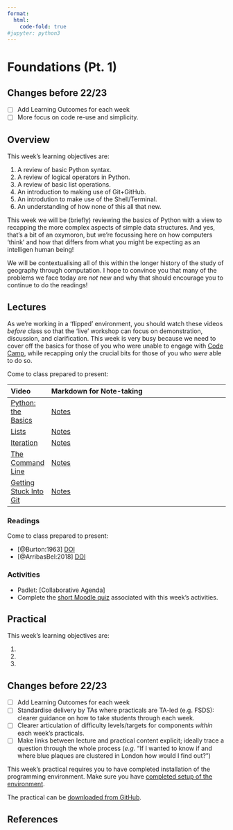```yaml
---
format:
  html:
    code-fold: true
#jupyter: python3
---
```

# Foundations (Pt. 1)

:::{.callout-warning}
## Changes before 22/23

- [ ] Add Learning Outcomes for each week
- [ ] More focus on code re-use and simplicity.
:::

## Overview

::: {.callout-important}
This week's learning objectives are:

1. A review of basic Python syntax.
2. A review of logical operators in Python.
3. A review of basic list operations.
4. An introduction to making use of Git+GitHub.
5. An introdution to make use of the Shell/Terminal.
6. An understanding of how none of this all that new.
::: 

This week we will be (briefly) reviewing the basics of Python with a view to recapping the more complex aspects of simple data structures. And yes, that's a bit of an oxymoron, but we're focussing here on how computers 'think' and how that differs from what you might be expecting as an intelligen human being! 

We will be contextualising all of this within the longer history of the study of geography through computation. I hope to convince you that many of the problems we face today are _not_ new and why that should encourage you to continue to do the readings!

## Lectures

As we're working in a 'flipped' environment, you should watch these videos *before* class  so that the 'live' workshop can focus on demonstration, discussion, and clarification. This week is very busy because we need to cover off the basics for those of you who were unable to engage with [Code Camp](https://kingsgeocomputation.org/teaching/code-camp/code-camp-python/), while recapping only the crucial bits for those of you who *were* able to do so.

Come to class prepared to present:

| Video | Markdown for Note-taking |
| :---- | :----------------------- |
| [Python: the Basics](https://web.microsoftstream.com/video/dc5951ed-33fb-43a7-8e30-19ec2b41cb1f) | [Notes](../lectures/2.3-Python_the_Basics.qmd) |
| [Lists](https://web.microsoftstream.com/video/21ef45cf-c432-4882-be54-e9bdbdaf7a3b)  | [Notes](../lectures/2.4-Lists.qmd) |
| [Iteration](https://web.microsoftstream.com/video/ecbf2b2b-6d11-4df0-a28b-caed2badbea1) | [Notes](../lectures/2.5-Iteration.qmd) |
| [The Command Line](https://web.microsoftstream.com/video/5cd2a59c-ab53-4e75-a607-dd5de5e61681) | [Notes](../lectures/2.6-The_Command_Line.qmd) |
| [Getting Stuck Into Git](https://web.microsoftstream.com/video/aa0f7893-4fb5-4af1-ad44-af8e352f4d52) | [Notes](../lectures/2.7-Git.qmd) |

### Readings

Come to class prepared to present:

- [@Burton:1963] [DOI](https://doi.org/10.1111/j.1541-0064.1963.tb00796.x)
- [@ArribasBel:2018] [DOI](https://doi.org/10.1111/gec3.12403)

### Activities

- Padlet: [Collaborative Agenda]
- Complete the [short Moodle quiz](https://moodle.ucl.ac.uk/mod/quiz/view.php?id=2388403) associated with this week's activities.

## Practical

:::{.callout-important}
This week's learning objectives are:

1. 
2. 
4. 
:::

:::{.callout-warning}
## Changes before 22/23
- [ ] Add Learning Outcomes for each week
- [ ] Standardise delivery by TAs where practicals are TA-led (e.g. FSDS): clearer guidance on how to take students through each week.
- [ ] Clearer articulation of difficulty levels/targets for components *within* each week’s practicals.
- [ ] Make links between lecture and practical content explicit; ideally trace a question through the whole process (*e.g.* “If I wanted to know if and where blue plaques are clustered in London how would I find out?”)
:::

:::{.callout-warning}
This week's practical requires you to have completed installation of the programming environment. Make sure you have [completed setup of the environment](../setup/index.qmd).
:::

The practical can be [downloaded from GitHub](https://github.com/jreades/fsds/raw/master/practicals/Practical-02-Foundations_1.ipynb).

## References
